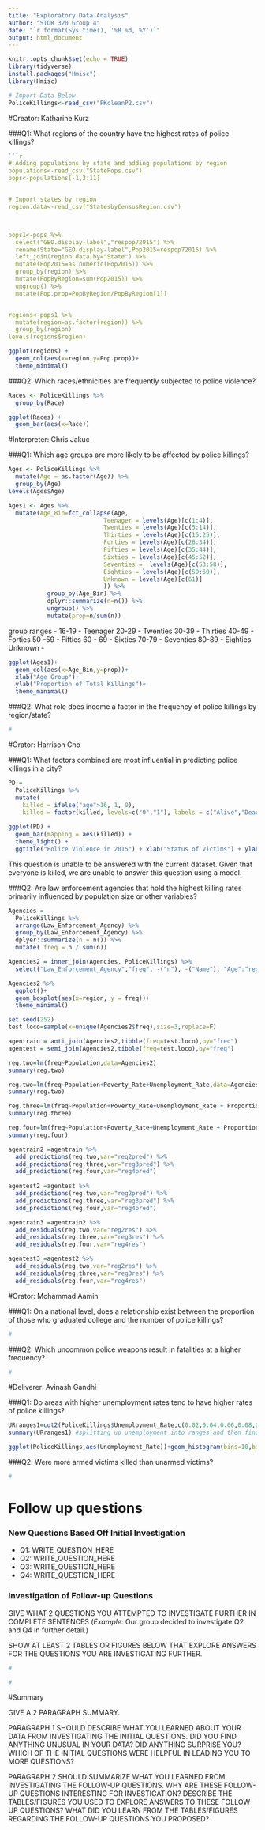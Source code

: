 ```yaml
---
title: "Exploratory Data Analysis"
author: "STOR 320 Group 4"
date: "`r format(Sys.time(), '%B %d, %Y')`"
output: html_document
---
```


```r
knitr::opts_chunk$set(echo = TRUE)
library(tidyverse)
install.packages("Hmisc")
library(Hmisc)

# Import Data Below
PoliceKillings<-read_csv("PKcleanP2.csv")
```

#Creator: Katharine Kurz


###Q1: What regions of the country have the highest rates of police killings?

```r
```r
# Adding populations by state and adding populations by region
populations<-read_csv("StatePops.csv")
pops<-populations[-1,3:11]


# Import states by region
region.data<-read_csv("StatesbyCensusRegion.csv")



pops1<-pops %>%
  select("GEO.display-label","respop72015") %>%
  rename(State="GEO.display-label",Pop2015=respop72015) %>%
  left_join(region.data,by="State") %>%
  mutate(Pop2015=as.numeric(Pop2015)) %>%
  group_by(region) %>%
  mutate(PopByRegion=sum(Pop2015)) %>%
  ungroup() %>%
  mutate(Pop.prop=PopByRegion/PopByRegion[1])


regions<-pops1 %>%
  mutate(region=as.factor(region)) %>%
  group_by(region)
levels(regions$region)
```

```r

ggplot(regions) +
  geom_col(aes(x=region,y=Pop.prop))+
  theme_minimal()
```

###Q2: Which races/ethnicities are frequently subjected to police violence?

```r
Races <- PoliceKillings %>% 
  group_by(Race)

ggplot(Races) +
  geom_bar(aes(x=Race))
```

#Interpreter: Chris Jakuc

###Q1: Which age groups are more likely to be affected by police killings?

```r
Ages <- PoliceKillings %>% 
  mutate(Age = as.factor(Age)) %>%
  group_by(Age)
levels(Ages$Age)
```

```r
Ages1 <- Ages %>%
  mutate(Age_Bin=fct_collapse(Age,
                           Teenager = levels(Age)[c(1:4)],
                           Twenties = levels(Age)[c(5:14)],
                           Thirties = levels(Age)[c(15:25)],
                           Forties = levels(Age)[c(26:34)],
                           Fifties = levels(Age)[c(35:44)],
                           Sixties = levels(Age)[c(45:52)],
                           Seventies =  levels(Age)[c(53:58)],
                           Eighties = levels(Age)[c(59:60)],
                           Unknown = levels(Age)[c(61)]
                           )) %>%
           group_by(Age_Bin) %>%
           dplyr::summarize(n=n()) %>%
           ungroup() %>%
           mutate(prop=n/sum(n))
```
group ranges -
16-19 - Teenager
20-29 - Twenties
30-39 - Thirties
40-49 - Forties
50 -59 - Fifties
60 - 69 - Sixties
70-79 - Seventies
80-89 - Eighties
Unknown - 

```r
ggplot(Ages1)+
  geom_col(aes(x=Age_Bin,y=prop))+
  xlab("Age Group")+
  ylab("Proportion of Total Killings")+
  theme_minimal()
```

###Q2: What role does income a factor in the frequency of police killings by region/state?


```r
#
```

#Orator: Harrison Cho

###Q1: What factors combined are most influential in predicting police killings in a city?

```r
PD = 
  PoliceKillings %>% 
  mutate( 
    killed = ifelse("age">16, 1, 0), 
    killed = factor(killed, levels=c("0","1"), labels = c("Alive","Dead")))
  
ggplot(PD) + 
  geom_bar(mapping = aes(killed)) + 
  theme_light() + 
  ggtitle("Police Violence in 2015") + xlab("Status of Victims") + ylab("Count")
```

This question is unable to be answered with the current dataset. Given that everyone is killed, we are unable to answer this question using a model. 

###Q2: Are law enforcement agencies that hold the highest killing rates primarily influenced by population size or other variables? 

```r
Agencies = 
  PoliceKillings %>% 
  arrange(Law_Enforcement_Agency) %>% 
  group_by(Law_Enforcement_Agency) %>%
  dplyer::summarize(n = n()) %>%
  mutate( freq = n / sum(n))

Agencies2 = inner_join(Agencies, PoliceKillings) %>%
  select("Law_Enforcement_Agency","freq", -("n"), -("Name"), "Age":"region") 

```

```r
Agencies2 %>% 
  ggplot()+
  geom_boxplot(aes(x=region, y = freq))+
  theme_minimal()
```

```r
set.seed(252)
test.loco=sample(x=unique(Agencies2$freq),size=3,replace=F)

agentrain = anti_join(Agencies2,tibble(freq=test.loco),by="freq")
agentest = semi_join(Agencies2,tibble(freq=test.loco),by="freq")

reg.two=lm(freq~Population,data=Agencies2)
summary(reg.two)

reg.two=lm(freq~Population+Poverty_Rate+Unemployment_Rate,data=Agencies2)
summary(reg.two)

reg.three=lm(freq~Population+Poverty_Rate+Unemployment_Rate + Proportion_White,data=Agencies2)
summary(reg.three)

reg.four=lm(freq~Population+Poverty_Rate+Unemployment_Rate + Proportion_White + med.tract.personal.inc,data=Agencies2)
summary(reg.four)

agentrain2 =agentrain %>% 
  add_predictions(reg.two,var="reg2pred") %>%
  add_predictions(reg.three,var="reg3pred") %>%
  add_predictions(reg.four,var="reg4pred")
  
agentest2 =agentest %>% 
  add_predictions(reg.two,var="reg2pred") %>%
  add_predictions(reg.three,var="reg3pred") %>%
  add_predictions(reg.four,var="reg4pred")

agentrain3 =agentrain2 %>% 
  add_residuals(reg.two,var="reg2res") %>%
  add_residuals(reg.three,var="reg3res") %>%
  add_residuals(reg.four,var="reg4res")

agentest3 =agentest2 %>% 
  add_residuals(reg.two,var="reg2res") %>%
  add_residuals(reg.three,var="reg3res") %>%
  add_residuals(reg.four,var="reg4res")

```

#Orator: Mohammad Aamin

###Q1: On a national level, does a relationship exist between the proportion of those who graduated college and the number of police killings?

```r
#
```

###Q2: Which uncommon police weapons result in fatalities at a higher frequency?

```r
#
```

#Deliverer: Avinash Gandhi

###Q1: Do areas with higher unemployment rates tend to have higher rates of police killings?

```r
URranges1=cut2(PoliceKillings$Unemployment_Rate,c(0.02,0.04,0.06,0.08,0.1,0.12,0.14,0.16,0.18,0.2,0.22,0.24,0.26,0.28,0.3,0.32,0.34,0.36,0.38,0.4)) 
summary(URranges1) #splitting up unemployment into ranges and then finding the count for each bin

ggplot(PoliceKillings,aes(Unemployment_Rate))+geom_histogram(bins=10,binwidth=0.05) #histogram of unemployment values

```

###Q2: Were more armed victims killed than unarmed victims?

```r
#
```

# Follow up questions

### New Questions Based Off Initial Investigation

- Q1: WRITE_QUESTION_HERE
- Q2: WRITE_QUESTION_HERE
- Q3: WRITE_QUESTION_HERE 
- Q4: WRITE_QUESTION_HERE

### Investigation of Follow-up Questions

GIVE WHAT 2 QUESTIONS YOU ATTEMPTED TO INVESTIGATE FURTHER IN COMPLETE SENTENCES (*Example:* Our group decided to investigate Q2 and Q4 in further detail.)

SHOW AT LEAST 2 TABLES OR FIGURES BELOW THAT EXPLORE ANSWERS FOR THE QUESTIONS YOU ARE INVESTIGATING FURTHER.

```r
#
```

```r
#
```

#Summary

GIVE A 2 PARAGRAPH SUMMARY. 

PARAGRAPH 1 SHOULD DESCRIBE WHAT YOU LEARNED ABOUT YOUR DATA FROM INVESTIGATING THE INITIAL QUESTIONS. DID YOU FIND ANYTHING UNUSUAL IN YOUR DATA? DID ANYTHING SURPRISE YOU? WHICH OF THE INITIAL QUESTIONS WERE HELPFUL IN LEADING YOU TO MORE QUESTIONS?

PARAGRAPH 2 SHOULD SUMMARIZE WHAT YOU LEARNED FROM INVESTIGATING THE FOLLOW-UP QUESTIONS. WHY ARE THESE FOLLOW-UP QUESTIONS INTERESTING FOR INVESTIGATION? DESCRIBE THE TABLES/FIGURES YOU USED TO EXPLORE ANSWERS TO THESE FOLLOW-UP QUESTIONS? WHAT DID YOU LEARN FROM THE TABLES/FIGURES REGARDING THE FOLLOW-UP QUESTIONS YOU PROPOSED?















